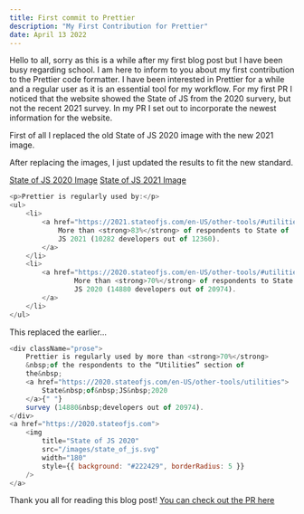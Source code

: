 ```yaml
---
title: First commit to Prettier
description: "My First Contribution for Prettier"
date: April 13 2022
---
```


Hello to all, sorry as this is a while after my first blog post but I have been busy regarding school.
I am here to inform to you about my first contribution to the Prettier code formatter. I have been interested
in Prettier for a while and a regular user as it is an essential tool for my workflow. For my first PR I noticed
that the website showed the State of JS from the 2020 survery, but not the recent 2021 survey.
In my PR I set out to incorporate the newest information for the website.

First of all I replaced the old State of JS 2020 image with the new 2021 image.

After replacing the images, I just updated the results to fit the new standard.

[State of JS 2020 Image](https://www.google.com/search?q=state+of+js+2020&rlz=1C1CHBF_enGB1006GB1006&tbm=isch&source=lnms&sa=X&ved=0ahUKEwj7js_Alo_4AhXBS0EAHdUWB5wQ_AUIzwooAQ&biw=1920&bih=937&dpr=1#imgrc=9B1dXSgiRwHHYM)
[State of JS 2021 Image](https://www.google.com/search?q=state+of+js+2021&rlz=1C1CHBF_enGB1006GB1006&tbm=isch&source=lnms&sa=X&ved=0ahUKEwj7js_Alo_4AhXBS0EAHdUWB5wQ_AUIzwooAQ&biw=1920&bih=937&dpr=1#imgrc=5VIEQ0CHp-wHeM)

```javascript
<p>Prettier is regularly used by:</p>
<ul>
    <li>
        <a href="https://2021.stateofjs.com/en-US/other-tools/#utilities">
            More than <strong>83%</strong> of respondents to State of
            JS 2021 (10282 developers out of 12360).
        </a>
    </li>
    <li>
        <a href="https://2020.stateofjs.com/en-US/other-tools/#utilities">
                More than <strong>70%</strong> of respondents to State of
                JS 2020 (14880 developers out of 20974).
        </a>
    </li>
</ul>
```

This replaced the earlier...

```javascript
<div className="prose">
    Prettier is regularly used by more than <strong>70%</strong>
    &nbsp;of the respondents to the “Utilities” section of
    the&nbsp;
    <a href="https://2020.stateofjs.com/en-US/other-tools/utilities">
        State&nbsp;of&nbsp;JS&nbsp;2020
    </a>{" "}
    survey (14880&nbsp;developers out of 20974).
</div>
<a href="https://2020.stateofjs.com">
    <img
        title="State of JS 2020"
        src="/images/state_of_js.svg"
        width="180"
        style={{ background: "#222429", borderRadius: 5 }}
    />
</a>
```

Thank you all for reading this blog post! [You can check out the PR here](https://github.com/prettier/prettier/pull/12350)
